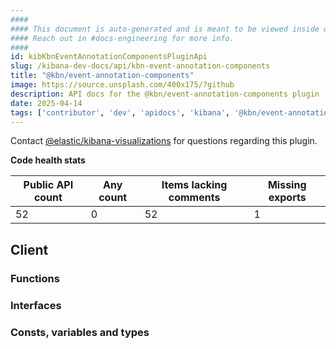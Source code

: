 ```yaml
---
####
#### This document is auto-generated and is meant to be viewed inside our experimental, new docs system.
#### Reach out in #docs-engineering for more info.
####
id: kibKbnEventAnnotationComponentsPluginApi
slug: /kibana-dev-docs/api/kbn-event-annotation-components
title: "@kbn/event-annotation-components"
image: https://source.unsplash.com/400x175/?github
description: API docs for the @kbn/event-annotation-components plugin
date: 2025-04-14
tags: ['contributor', 'dev', 'apidocs', 'kibana', '@kbn/event-annotation-components']
---
```




Contact [@elastic/kibana-visualizations](https://github.com/orgs/elastic/teams/kibana-visualizations) for questions regarding this plugin.

**Code health stats**

| Public API count  | Any count | Items lacking comments | Missing exports |
|-------------------|-----------|------------------------|-----------------|
| 52 | 0 | 52 | 1 |

## Client

### Functions
<DocDefinitionList data={kbnEventAnnotationComponentsObj.client.functions}/>

### Interfaces
<DocDefinitionList data={kbnEventAnnotationComponentsObj.client.interfaces}/>

### Consts, variables and types
<DocDefinitionList data={kbnEventAnnotationComponentsObj.client.misc}/>

